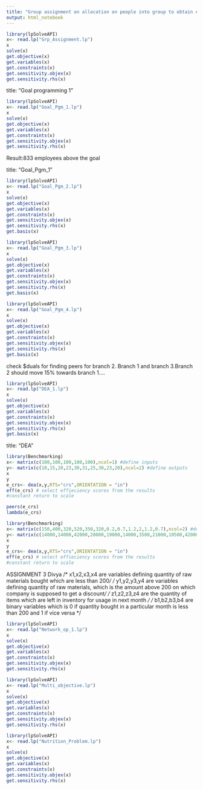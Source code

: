---
title: "Group assignment on allocation on people into group to obtain equally efficient groups"
output: html_notebook
---

```{r}
library(lpSolveAPI)
x<- read.lp("Grp_Assignment.lp")
x
solve(x)
get.objective(x)
get.variables(x)
get.constraints(x)
get.sensitivity.objex(x)
get.sensitivity.rhs(x)
```


title: "Goal programming 1"

```{r}
library(lpSolveAPI)
x<- read.lp("Goal_Pgm_1.lp")
x
solve(x)
get.objective(x)
get.variables(x)
get.constraints(x)
get.sensitivity.objex(x)
get.sensitivity.rhs(x)
```
Result:833 employees above the goal

title: "Goal_Pgm_1"

```{r}
library(lpSolveAPI)
x<- read.lp("Goal_Pgm_2.lp")
x
solve(x)
get.objective(x)
get.variables(x)
get.constraints(x)
get.sensitivity.objex(x)
get.sensitivity.rhs(x)
get.basis(x)
```

```{r}
library(lpSolveAPI)
x<- read.lp("Goal_Pgm_3.lp")
x
solve(x)
get.objective(x)
get.variables(x)
get.constraints(x)
get.sensitivity.objex(x)
get.sensitivity.rhs(x)
get.basis(x)
```

```{r}
library(lpSolveAPI)
x<- read.lp("Goal_Pgm_4.lp")
x
solve(x)
get.objective(x)
get.variables(x)
get.constraints(x)
get.sensitivity.objex(x)
get.sensitivity.rhs(x)
get.basis(x)
```
check $duals for finding peers for branch 2. Branch 1 and branch 3.Branch 2 should move 15% towards branch 1....

```{r}
library(lpSolveAPI)
x<- read.lp("DEA_1.lp")
x
solve(x)
get.objective(x)
get.variables(x)
get.constraints(x)
get.sensitivity.objex(x)
get.sensitivity.rhs(x)
get.basis(x)
```
title: "DEA"
```{r}
library(Benchmarking)
x<- matrix(c(100,100,100,100,100),ncol=1) #define inputs
y<- matrix(c(10,15,20,23,30,31,25,30,23,20),ncol=2) #define outputs
x
y
e_crs<- dea(x,y,RTS="crs",ORIENTATION = "in")
eff(e_crs) # select effieciency scores from the results
#constant return to scale
```

```{r}
peers(e_crs)
lambda(e_crs)
```
```{r}
library(Benchmarking)
x<- matrix(c(150,400,320,520,350,320,0.2,0.7,1.2,2,1.2,0.7),ncol=2) #define inputs
y<- matrix(c(14000,14000,42000,28000,19000,14000,3500,21000,10500,42000,),ncol=2) #define outputs
x
y
e_crs<- dea(x,y,RTS="crs",ORIENTATION = "in")
eff(e_crs) # select effieciency scores from the results
#constant return to scale
```

ASSIGNMENT 3 Divya
/* x1,x2,x3,x4 are variables defining quantity of raw materials bought which are less than 200*/
/* y1,y2,y3,y4 are variables defining quantity of raw materials, which is the amount above 200 on which company is supposed to get a discount*/
/* z1,z2,z3,z4 are the quantity of items which are left in inventory for usage in next month */
/* b1,b2,b3,b4 are binary variables which is 0 if quantity bought in a particular month is less than 200 and 1 if vice versa */

```{r}
library(lpSolveAPI)
x<- read.lp("Network_op_1.lp")
x
solve(x)
get.objective(x)
get.variables(x)
get.constraints(x)
get.sensitivity.objex(x)
get.sensitivity.rhs(x)
```
```{r}
library(lpSolveAPI)
x<- read.lp("Multi_objective.lp")
x
solve(x)
get.objective(x)
get.variables(x)
get.constraints(x)
get.sensitivity.objex(x)
get.sensitivity.rhs(x)
```
```{r}
library(lpSolveAPI)
x<- read.lp("Nutrition_Problem.lp")
x
solve(x)
get.objective(x)
get.variables(x)
get.constraints(x)
get.sensitivity.objex(x)
get.sensitivity.rhs(x)
```

